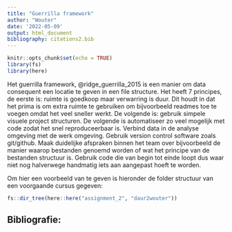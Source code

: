 ```yaml
---
title: "Guerrilla framework"
author: "Wouter"
date: '2022-05-09'
output: html_document
bibliography: citations2.bib
---
```


```r
knitr::opts_chunk$set(echo = TRUE)
library(fs)
library(here)
```

Het guerrilla framework, @ridge_guerrilla_2015 is een manier om data consequent een locatie te geven in een file structure. Het heeft 7 principes, de eerste is: ruimte is goedkoop maar verwarring is duur. Dit houdt in dat het prima is om extra ruimte te gebruiken om bijvoorbeeld readmes toe te voegen omdat het veel sneller werkt. De volgende is: gebruik simpele visuele project structuren. De volgende is automatiseer zo veel mogelijk met code zodat het snel reproduceerbaar is. Verbind data in de analyse omgeving met de werk omgeving. Gebruik version control software zoals git/github. Maak duidelijke afspraken binnen het team over bijvoorbeeld de manier waarop bestanden genoemd worden of wat het principe van de bestanden structuur is. Gebruik code die van begin tot einde loopt dus waar niet nog halverwege handmatig iets aan aangepast hoeft te worden. 

Om hier een voorbeeld van te geven is hieronder de folder structuur van een voorgaande cursus gegeven: 

```r
fs::dir_tree(here::here("assignment_2", "daur2wouter"))
```


## Bibliografie: 